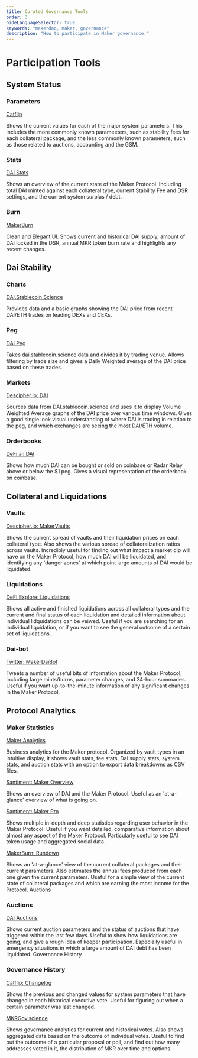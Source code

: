 ```yaml
---
title: Curated Governance Tools
order: 3
hideLanguageSelector: true
keywords: "makerdao, maker, governance"
description: "How to participate in Maker governance."
---
```


# Participation Tools

## System Status

<List>


<Box>


### Parameters

[Catflip](https://catflip.co/)

Shows the current values for each of the major system parameters. This includes the more commonly known parameeters, such as stability fees for each collateral package, and the less commonly known parameters, such as those related to auctions, accounting and the GSM.

</Box>


<Box>


### Stats

[DAI Stats](https://daistats.com/)

Shows an overview of the current state of the Maker Protocol. Including total DAI minted against each collateral type, current Stability Fee and DSR settings, and the current system surplus / debt.

</Box>


<Box>


### Burn

[MakerBurn](https://makerburn.com/)

Clean and Elegant UI. Shows current and historical DAI supply, amount of DAI locked in the DSR, annual MKR token burn rate and highlights any recent changes.

</Box>


</List>


## Dai Stability

<List>


<Box>


### Charts

[DAI.Stablecoin.Science](https://dai.stablecoin.science/)

Provides data and a basic graphs showing the DAI price from recent DAI/ETH trades on leading DEXs and CEXs.

</Box>


<Box>


### Peg

[DAI Peg](https://daipeg.com/)

Takes dai.stablecoin.science data and divides it by trading venue. Allows
filtering by trade size and gives a Daily Weighted average of the DAI price based on these trades.

</Box>


<Box>


### Markets

[Descipher.io: DAI](http://dai.descipher.io/)

Sources data from DAI.stablecoin.science and uses it to display Volume Weighted Average graphs of the DAI price over various time windows. Gives a good single look visual understanding of where DAI is trading in relation to the peg, and which exchanges are seeing the most DAI/ETH volume.

</Box>


<Box>


### Orderbooks

[DeFi.ai: DAI](https://defi.ai/dai)

Shows how much DAI can be bought or sold on coinbase or Radar Relay above or below the \$1 peg. Gives a visual representation of the orderbook on coinbase.

</Box>


</List>


## Collateral and Liquidations

<List>


<Box>


### Vaults

[Descipher.io: MakerVaults](http://makervaults.descipher.io/)

Shows the current spread of vaults and their liquidation prices on each collateral type. Also shows the various spread of collateralization ratios across vaults. Incredibly useful for finding out what impact a market dip will have on the Maker Protocol, how much DAI will be liquidated, and identifying any 'danger zones' at which point large amounts of DAI would be liquidated.

</Box>


<Box>


### Liquidations

[DeFI Explore: Liquidations](https://defiexplore.com/liquidations)

Shows all active and finished liquidations across all collateral types and the current and final status of each liquidation and detailed information about individual lidquidations can be veiwed. Useful if you are searching for an individual liquidation, or if you want to see the general outcome of a certain set of liquidations.

</Box>


<Box>


### Dai-bot

[Twitter: MakerDaiBot](https://twitter.com/MakerDaiBot)

Tweets a number of useful bits of information about the Maker Protocol, including large mints/burns, parameter changes, and 24-hour summaries. Useful if you want up-to-the-minute information of any significant changes in the Maker Protocol.

</Box>


</List>


## Protocol Analytics

<List>


<Box>


### Maker Statistics

[Maker Analytics](https://www.mkranalytics.com/)

Business analytics for the Maker protocol. Organized by vault types in an intuitive display, it shows vault stats, fee stats, Dai supply stats, system stats, and auction stats with an option to export data breakdowns as CSV files.

[Santiment: Maker Overview](https://graphs.santiment.net/makerdao#overview)

Shows an overview of DAI and the Maker Protocol. Useful as an 'at-a-glance' overview of what is going on.

[Santiment: Maker Pro](https://graphs.santiment.net/makerdao-pro#mcd_stats)

Shows multiple in-depth and deep statistics regarding user behavior in the Maker Protocol. Useful if you want detailed, comparative information about almost any aspect of the Maker Protocol. Particularly useful to see DAI token usage and aggregated social data.

[MakerBurn: Rundown](https://makerburn.com/#/rundown)

Shows an 'at-a-glance' view of the current collateral packages and their current parameters. Also estimates the annual fees produced from each one given the current parameters. Useful for a simple view of the current state of collateral packages and which are earning the most income for the Protocol.
Auctions

</Box>


<Box>


### Auctions

[DAI Auctions](https://daiauctions.com/#)

Shows current auction parameters and the status of auctions that have triggered within the last few days. Useful to show how liquidations are going, and give a rough idea of keeper participation. Especially useful in emergency situations in which a large amount of DAI debt has been liquidated.
Governance History

</Box>


<Box>


### Governance History

[Catflip: Changelog](https://catflip.co/changelog)

Shows the previous and changed values for system parameters that have changed in each historical executive vote. Useful for figuring out when a certain parameter was last changed.

[MKRGov.science](https://mkrgov.science/)

Shows governance analytics for current and historical votes. Also shows aggregated data based on the outcome of individual votes. Useful to find out the outcome of a particular proposal or poll, and find out how many addresses voted in it, the distribution of MKR over time and options.

</Box>


</List>

